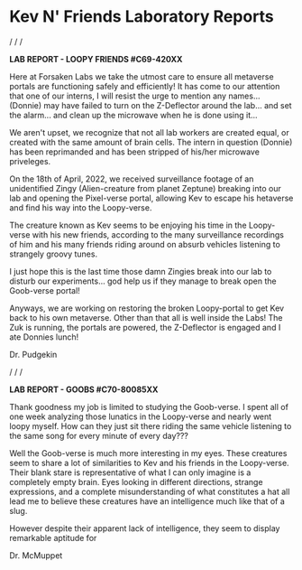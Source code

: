 
# Kev N' Friends Laboratory Reports

/
/
/

**LAB REPORT - LOOPY FRIENDS #C69-420XX**

Here at Forsaken Labs we take the utmost care to ensure all metaverse portals are functioning safely and efficiently! It has come to our attention that one of our interns, I will resist the urge to mention any names... (Donnie) may have failed to turn on the Z-Deflector around the lab... and set the alarm... and clean up the microwave when he is done using it...

We aren't upset, we recognize that not all lab workers are created equal, or created with the same amount of brain cells. The intern in question (Donnie) has been reprimanded and has been stripped of his/her microwave priveleges.

On the 18th of April, 2022, we received surveillance footage of an unidentified Zingy (Alien-creature from planet Zeptune) breaking into our lab and opening the Pixel-verse portal, allowing Kev to escape his hetaverse and find his way into the Loopy-verse. 

The creature known as Kev seems to be enjoying his time in the Loopy-verse with his new friends, according to the many surveillance recordings of him and his many friends riding around on absurb vehicles listening to strangely groovy tunes. 

I just hope this is the last time those damn Zingies break into our lab to disturb our experiments... god help us if they manage to break open the Goob-verse portal!

Anyways, we are working on restoring the broken Loopy-portal to get Kev back to his own metaverse. Other than that all is well inside the Labs! The Zuk is running, the portals are powered, the Z-Deflector is engaged and I ate Donnies lunch!

Dr. Pudgekin


/
/
/


**LAB REPORT - GOOBS #C70-80085XX**

Thank goodness my job is limited to studying the Goob-verse. I spent all of one week analyzing those lunatics in the Loopy-verse and nearly went loopy myself. How can they just sit there riding the same vehicle listening to the same song for every minute of every day???

Well the Goob-verse is much more interesting in my eyes. These creatures seem to share a lot of similarities to Kev and his friends in the Loopy-verse. Their blank stare is representative of what I can only imagine is a completely empty brain. Eyes looking in different directions, strange expressions, and a complete misunderstanding of what constitutes a hat all lead me to believe these creatures have an intelligence much like that of a slug.

However despite their apparent lack of intelligence, they seem to display remarkable aptitude for 

Dr. McMuppet


